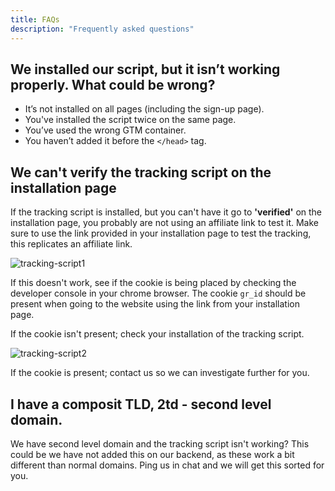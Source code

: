 ```yaml
---
title: FAQs
description: "Frequently asked questions"
---
```


## We installed our script, but it isn’t working properly. What could be wrong?

- It’s not installed on all pages (including the sign-up page).
- You've installed the script twice on the same page.
- You’ve used the wrong GTM container.
- You haven’t added it before the `</head>` tag.

## We can't verify the tracking script on the installation page

If the tracking script is installed, but you can't have it go to **'verified'** on the installation page, you probably are not using an affiliate link to test it. Make sure to use the link provided in your installation page to test the tracking, this replicates an affiliate link.

![tracking-script1](/affiliate-program/tracking-script/assets/tracking-script1.webp)

If this doesn't work, see if the cookie is being placed by checking the developer console in your chrome browser. The cookie `gr_id` should be present when going to the website using the link from your installation page.

If the cookie isn't present; check your installation of the tracking script.

![tracking-script2](/affiliate-program/tracking-script/assets/tracking-script2.webp)

If the cookie is present; contact us so we can investigate further for you.

## I have a composit TLD, 2td - second level domain.

We have second level domain and the tracking script isn't working? This could be we have not added this on our backend, as these work a bit different than normal domains. Ping us in chat and we will get this sorted for you.
